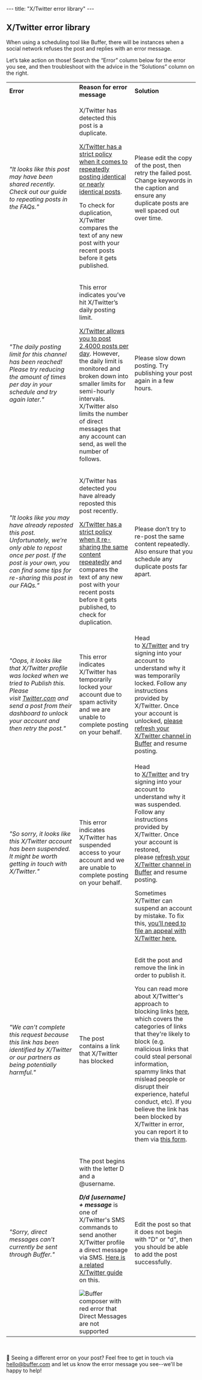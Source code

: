--- title: "X/Twitter error library" --- <article id="fullArticle"> <h1 class="title">X/Twitter error library</h1> <a href="javascript:window.print()" class="printArticle" title="Print this article" aria-label="Print this Article"><i class="icon-print"></i></a> <p>When using a scheduling tool like Buffer, there will be instances when a social network refuses the post and replies with an error message.</p> <p>Let’s take action on those! Search the “Error” column below for the error you see, and then troubleshoot with the advice in the “Solutions” column on the right.</p> <table class="hs-table"> <tbody> <tr> <td><strong>Error</strong></td> <td><strong>Reason for error message</strong></td> <td><strong>Solution</strong></td> </tr> <tr> <td><em>"It looks like this post may have been shared recently. Check out our guide to repeating posts in the FAQs."</em></td> <td><p style="text-align: left;">X/Twitter has detected this post is a duplicate.</p><p style="text-align: left;"><a href="https://help.twitter.com/en/rules-and-policies/platform-manipulation" target="_blank" rel="noopener">X/Twitter has a strict policy when it comes to repeatedly posting identical or nearly identical posts</a>.</p><p style="text-align: left;">To check for duplication, X/Twitter compares the text of any new post with your recent posts before it gets published.</p></td> <td>Please edit the copy of the post, then retry the failed post. Change keywords in the caption and ensure any duplicate posts are well spaced out over time.</td> </tr> <tr> <td><em>"The daily posting limit for this channel has been reached! Please try reducing the amount of times per day in your schedule and try again later."</em></td> <td><p>This error indicates you’ve hit X/Twitter’s daily posting limit.</p><p><a href="https://help.twitter.com/en/rules-and-policies/twitter-limits" target="_blank" rel="noopener">X/Twitter allows you to post 2,4000 posts per day</a>. However, the daily limit is monitored and broken down into smaller limits for semi-hourly intervals. X/Twitter also limits the number of direct messages that any account can send, as well the number of follows.</p></td> <td>Please slow down posting. Try publishing your post again in a few hours.</td> </tr> <tr> <td><em>"It looks like you may have already reposted this post. Unfortunately, we’re only able to repost once per post. If the post is your own, you can find some tips for re-sharing this post in our FAQs."</em></td> <td><p>X/Twitter has detected you have already reposted this post recently.</p><p><a href="https://help.twitter.com/en/rules-and-policies/platform-manipulation" target="_blank" rel="noopener">X/Twitter has a strict policy when it re-sharing the same content repeatedly</a>&nbsp;and compares the text of any new post with your recent posts before it gets published, to check for duplication.</p></td> <td>Please don’t try to re-post the same content repeatedly. Also ensure that you schedule any duplicate posts far apart.&nbsp;</td> </tr> <tr> <td><em>"Oops, it looks like that X/Twitter profile was locked when we tried to Publish this. Please visit&nbsp;</em><a href="https://twitter.com/" target="_blank" rel="noopener"><em>Twitter.com</em></a><em>&nbsp;and send a post from their dashboard to unlock your account and then retry the post."</em></td> <td>This error indicates X/Twitter has temporarily locked your account due to spam activity and we are unable to complete posting on your behalf.</td> <td>Head to&nbsp;<a href="https://twitter.com/" target="_blank" rel="noopener">X/Twitter</a>&nbsp;and try signing into your account to understand why it was temporarily locked. Follow any instructions provided by X/Twitter. Once your account is unlocked,&nbsp;<a href="https://buffer.helpscoutdocs.com/article/573-refreshing-a-channel-in-buffer" target="_self">please refresh your X/Twitter channel in Buffer</a>&nbsp;and resume posting.</td> </tr> <tr> <td><em>"So sorry, it looks like this X/Twitter account has been suspended. It might be worth getting in touch with X/Twitter."</em></td> <td>This error indicates X/Twitter has suspended access to your account and we are unable to complete posting on your behalf.</td> <td><p>Head to&nbsp;<a href="https://twitter.com/" target="_blank" rel="noopener">X/Twitter</a>&nbsp;and try signing into your account to understand why it was suspended. Follow any instructions provided by X/Twitter. Once your account is restored, please&nbsp;<a href="https://buffer.helpscoutdocs.com/article/573-refreshing-a-channel-in-buffer" target="_self">refresh your X/Twitter channel in Buffer</a>&nbsp;and resume posting.</p><p>Sometimes X/Twitter can suspend an account by mistake. To fix this,&nbsp;<a href="https://help.twitter.com/en/forms/account-access/appeals" target="_blank" rel="noopener">you’ll need to file an appeal with X/Twitter here.</a></p></td> </tr> <tr> <td><em>"We can't complete this request because this link has been identified by X/Twitter or our partners as being potentially harmful."</em></td> <td>The post contains a link that X/Twitter has blocked</td> <td><p>Edit the post and remove the link in order to publish it.</p><p>You can read more about X/Twitter's approach to blocking links&nbsp;<a href="https://help.twitter.com/en/safety-and-security/phishing-spam-and-malware-links" target="_blank" rel="noopener">here</a>, which covers the categories of links that they're likely to block (e.g. malicious links that could steal personal information, spammy links that mislead people or disrupt their experience, hateful conduct, etc). If you believe the link has been blocked by X/Twitter in error, you can report it to them via&nbsp;<a href="https://help.twitter.com/en/forms/authenticity/spam" target="_blank" rel="noopener">this form</a>.</p></td> </tr> <tr> <td><i>"Sorry, direct messages can't currently be sent through Buffer."</i></td> <td><p>The post begins with the letter D and a @username.</p><p><em><strong>D/d [username] + message</strong></em> is one of X/Twitter's SMS commands to send another X/Twitter profile a direct message via SMS. <a href="https://help.twitter.com/en/using-twitter/direct-messages#via-sms" target="_blank" rel="noopener">Here is a related X/Twitter guide</a> on this.</p><img src="//d33v4339jhl8k0.cloudfront.net/docs/assets/64cb6cf86d4a3e191f237e66/images/67dc31f7c95bfc0d5610b20b/file-zMxxlvTKP6.jpg" alt="Buffer composer with red error that Direct Messages are not supported" style="max-width: 100%; " /></td> <td>Edit the post so that it does not begin with "D" or "d", then you should be able to add the post successfully.</td> </tr> </tbody> </table><br /> <div class="callout"> <p>📝 Seeing a different error on your post? Feel free to&nbsp;get in touch via <a href="mailto:hello@buffer.com">hello@buffer.com</a> and let us know the error message you see--we'll be happy to help!&nbsp;</p> </div> </article> 
